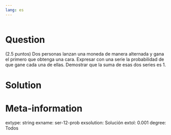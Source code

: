 ```yaml
---
lang: es
---
```


```r
```

Question
========
(2.5 puntos) Dos personas lanzan una moneda de manera alternada y gana el primero que obtenga una cara. Expresar con una serie la probabilidad de que gane cada una de ellas. Demostrar que la suma de esas dos series es 1. 

Solution
========



Meta-information
================
extype: string
exname: ser-12-prob
exsolution: Solución
extol: 0.001
degree: Todos